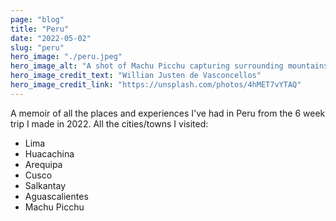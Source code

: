 ```yaml
---
page: "blog"
title: "Peru"
date: "2022-05-02"
slug: "peru"
hero_image: "./peru.jpeg"
hero_image_alt: "A shot of Machu Picchu capturing surrounding mountains"
hero_image_credit_text: "Willian Justen de Vasconcellos"
hero_image_credit_link: "https://unsplash.com/photos/4hMET7vYTAQ"
---
```


A memoir of all the places and experiences I've had in Peru from the 6 week trip I made in 2022. All the cities/towns I visited:

- Lima
- Huacachina
- Arequipa
- Cusco
- Salkantay
- Aguascalientes
- Machu Picchu

